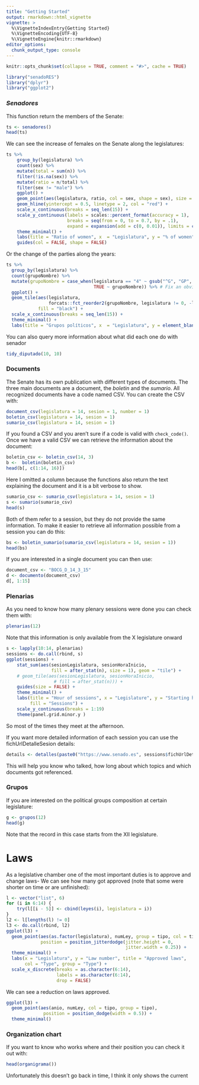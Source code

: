 ```yaml
---
title: "Getting Started"
output: rmarkdown::html_vignette
vignette: >
  %\VignetteIndexEntry{Getting Started}
  %\VignetteEncoding{UTF-8}
  %\VignetteEngine{knitr::rmarkdown}
editor_options: 
  chunk_output_type: console
---
```


```r
knitr::opts_chunk$set(collapse = TRUE, comment = "#>", cache = TRUE)
```

```r
library("senadoRES")
library("dplyr")
library("ggplot2")
```

### *Senadores*

This function return the members of the Senate:

```r
ts <- senadores()
head(ts)
```

We can see the increase of females on the Senate along the legislatures:

```r
ts %>%
    group_by(legislatura) %>%
    count(sex) %>%
    mutate(total = sum(n)) %>%
    filter(!is.na(sex)) %>%
    mutate(ratio = n/total) %>%
    filter(sex != "male") %>% 
    ggplot() +
    geom_point(aes(legislatura, ratio, col = sex, shape = sex), size = 5) +
    geom_hline(yintercept = 0.5, linetype = 2, col = "red") +
    scale_x_continuous(breaks = seq_len(15)) +
    scale_y_continuous(labels = scales::percent_format(accuracy = 1), 
                       breaks = seq(from = 0, to = 0.7, by = .1),
                       expand = expansion(add = c(0, 0.01)), limits = c(0, NA)) +
    theme_minimal() +
    labs(title = "Ratio of women", x  = "Legislatura", y = "% of women") +
    guides(col = FALSE, shape = FALSE)
```

Or the change of the parties along the years:

```r
ts %>% 
  group_by(legislatura) %>%
  count(grupoNombre) %>% 
  mutate(grupoNombre = case_when(legislatura == "4" ~ gsub("^G", "GP", grupoNombre),
                                 TRUE ~ grupoNombre)) %>% # Fix an obvious error
  ggplot() +
  geom_tile(aes(legislatura, 
                forcats::fct_reorder2(grupoNombre, legislatura != 0, -legislatura, .fun = sum)),
            fill = "black") +
  scale_x_continuous(breaks = seq_len(15)) +
  theme_minimal() +
  labs(title = "Grupos políticos", x  = "Legislatura", y = element_blank())
```

You can also query more information about what did each one do with senador

```r
tidy_diputado(10, 10)
```

### Documents

The Senate has its own publication with different types of documents. The three main documents are a document, the *boletin* and the *sumario*. All recognized documents have a code named CSV. You can create the CSV with:

```r
document_csv(legislatura = 14, sesion = 1, number = 1)
boletin_csv(legislatura = 14, sesion = 1)
sumario_csv(legislatura = 14, sesion = 1)
```

If you found a CSV and you aren't sure if a code is valid with `check_code()`. Once we have a valid CSV we can retrieve the information about the document:

```r
boletin_csv <- boletin_csv(14, 3)
b <-  boletin(boletin_csv)
head(b[, c(1:14, 16)])
```

Here I omitted a column because the functions also return the text explaining the document and it is a bit verbose to show.

```r
sumario_csv <- sumario_csv(legislatura = 14, sesion = 1)
s <- sumario(sumario_csv)
head(s)
```

Both of them refer to a session, but they do not provide the same information. To make it easier to retrieve all information possible from a session you can do this:

```r
bs <- boletin_sumario(sumario_csv(legislatura = 14, sesion = 1))
head(bs)
```

If you are interested in a single document you can then use:

```r
document_csv <- "BOCG_D_14_3_15"
d <- documento(document_csv)
d[, 1:15]
```

### Plenarias

As you need to know how many plenary sessions were done you can check them with:

```r
plenarias(12)
```

Note that this information is only available from the X legislature onward

```r
s <- lapply(10:14, plenarias)
sessions <- do.call(rbind, s)
ggplot(sessions) +
    stat_sum(aes(sesionLegislatura, sesionHoraInicio, 
                 fill = after_stat(n), size = 1), geom = "tile") +
    # geom_tile(aes(sesionLegislatura, sesionHoraInicio, 
                  # fill = after_stat(n))) +
    guides(size = FALSE) +
    theme_minimal() +
    labs(title = "Hour of sessions", x = "Legislature", y = "Starting hour",
         fill = "Sessions") +
    scale_y_continuous(breaks = 1:19)
    theme(panel.grid.minor.y )
```

So most of the times they meet at the afternoon.

If you want more detailed information of each session you can use the fichUrlDetalleSesion details:

```r
details <- detalles(paste0("https://www.senado.es", sessions$fichUrlDetalleSesion[1]))
```

This will help you know who talked, how long about which topics and which documents got referenced.

### Grupos

If you are interested on the political groups composition at certain legislature:

```r
g <- grupos(12)
head(g)
```

Note that the record in this case starts from the XII legislature.

# Laws

As a legislative chamber one of the most important duties is to approve and change laws-
We can see how many got approved (note that some were shorter on time or are unfinished):

```r
l <- vector("list", 6)
for (i in 6:14) {
    try(l[[i - 5]] <- cbind(leyes(i), legislatura = i))
}
l2 <- l[lengths(l) != 0]
l3 <- do.call(rbind, l2)
ggplot(l3) + 
  geom_point(aes(as.factor(legislatura), numLey, group = tipo, col = tipo), 
             position = position_jitterdodge(jitter.height = 0,
                                             jitter.width = 0.25)) +
  theme_minimal() + 
  labs(x = "Legislatura", y = "Law number", title = "Approved laws", 
       col = "Type", group = "Type") +
  scale_x_discrete(breaks = as.character(6:14), 
                   labels = as.character(6:14),
                   drop = FALSE)
```

We can see a reduction on laws approved. 

```r
ggplot(l3) +
  geom_point(aes(anio, numLey, col = tipo, group = tipo),
              position = position_dodge(width = 0.5)) +
  theme_minimal()
```


### Organization chart

If you want to know who works where and their position you can check it out with:

```r
head(organigrama())
```

Unfortunately this doesn't go back in time, I think it only shows the current
